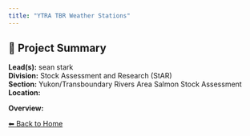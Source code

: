 ```yaml
---
title: "YTRA TBR Weather Stations"
---
```


## 🧬 Project Summary

**Lead(s):** sean stark  
**Division:** Stock Assessment and Research (StAR)  
**Section:** Yukon/Transboundary Rivers Area Salmon Stock Assessment  
**Location:**   

**Overview:**  


[⬅ Back to Home](../index.qmd)
